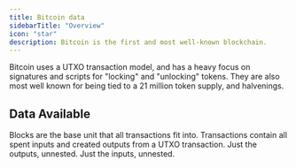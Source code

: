 ```yaml
---
title: Bitcoin data
sidebarTitle: "Overview"
icon: "star"
description: Bitcoin is the first and most well-known blockchain.
---
```


<CardGroup cols={1}>
  <Card
    title="a full guide on all Bitcoin concepts"
    icon= "map"
    href="https://web3datadegens.substack.com/p/how-to-analyze-bitcoin-data-with"
  ></Card>
</CardGroup>

Bitcoin uses a UTXO transaction model, and has a heavy focus on signatures and scripts for "locking" and "unlocking" tokens. They are also most well known for being tied to a 21 million token supply, and halvenings. 


## Data Available

<CardGroup cols={2}>
  <Card title="Blocks" icon="cube" href="/data-catalog/bitcoin/blocks">
    Blocks are the base unit that all transactions fit into.
  </Card>
  <Card title="Transactions" icon="exchange-alt" href="/data-catalog/bitcoin/transactions">
    Transactions contain all spent inputs and created outputs from a UTXO transaction.
  </Card>
  <Card title="Outputs" icon="file-export" href="/data-catalog/bitcoin/outputs">
    Just the outputs, unnested.
  </Card>
  <Card title="Inputs" icon="file-import" href="/data-catalog/bitcoin/inputs">
    Just the inputs, unnested.
  </Card>
</CardGroup>


